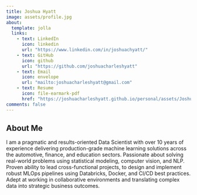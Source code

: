 ```yaml
---
title: Joshua Hyatt
image: assets/profile.jpg
about:
  template: jolla
  links:
    - text: LinkedIn
      icon: linkedin
      url: "https://www.linkedin.com/in/joshuachyatt/"
    - text: GitHub
      icon: github
      url: "https://github.com/joshuacharleshyatt"
    - text: Email
      icon: envelope
      url: "mailto:joshuacharleshyatt@gmail.com" 
    - text: Resume
      icon: file-earmark-pdf
      href: "https://joshuacharleshyatt.github.io/personal/assets/Joshua-Hyatt-Resume.pdf"
comments: false
---
```


## About Me


I am a pragmatic and results-oriented Data Scientist with over 10 years of experience delivering production-grade machine learning solutions across the automotive, finance, and education sectors. Passionate about solving real-world problems using statistical modeling, computer vision, and NLP. Proven ability to lead cross-functional projects, to design and implement robust MLOps pipelines using Databricks, Docker, and CI/CD best practices. Adept at working in collaborative environments and translating complex data into strategic business outcomes.
